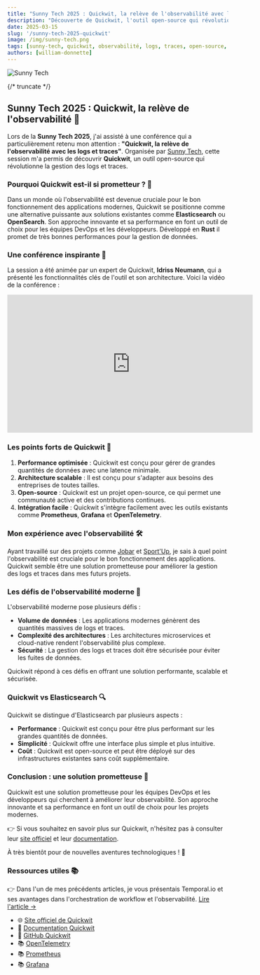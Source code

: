 ```yaml
---
title: "Sunny Tech 2025 : Quickwit, la relève de l'observabilité avec les logs et traces"
description: "Découverte de Quickwit, l'outil open-source qui révolutionne la gestion des logs et traces, lors de la Sunny Tech 2025. Retour d'expérience et analyse des enjeux de l'observabilité moderne."
date: 2025-03-15
slug: '/sunny-tech-2025-quickwit'
image: /img/sunny-tech.png
tags: [sunny-tech, quickwit, observabilité, logs, traces, open-source, cloud, développement]
authors: [william-donnette]
---
```



![Sunny Tech](/img/sunny-tech.png 'Sunny Tech')

<HorizontalDisplay />

{/* truncate */}

## Sunny Tech 2025 : Quickwit, la relève de l'observabilité 🌟

Lors de la **Sunny Tech 2025**, j'ai assisté à une conférence qui a particulièrement retenu mon attention : **"Quickwit, la relève de l'observabilité avec les logs et traces"**. Organisée par [Sunny Tech](https://sunny-tech.io/sessions/cm79n2r2o006znz3mijsfg030/), cette session m'a permis de découvrir **Quickwit**, un outil open-source qui révolutionne la gestion des logs et traces.

### Pourquoi Quickwit est-il si prometteur ? 🤔

Dans un monde où l'observabilité est devenue cruciale pour le bon fonctionnement des applications modernes, Quickwit se positionne comme une alternative puissante aux solutions existantes comme **Elasticsearch** ou **OpenSearch**. Son approche innovante et sa performance en font un outil de choix pour les équipes DevOps et les développeurs. Développé en **Rust** il promet de très bonnes performances pour la gestion de données.

### Une conférence inspirante 🎤

La session a été animée par un expert de Quickwit, **Idriss Neumann**, qui a présenté les fonctionnalités clés de l'outil et son architecture. Voici la vidéo de la conférence :

<iframe
	width="560"
	height="315"
	src="https://www.youtube.com/embed/T1tmOveAgFU"
	title="Quickwit, la relève de l'observabilité avec les logs et traces"
	frameborder="0"
	allow="accelerometer; autoplay; clipboard-write; encrypted-media; gyroscope; picture-in-picture; web-share"
	referrerpolicy="strict-origin-when-cross-origin"
	allowfullscreen
></iframe>

### Les points forts de Quickwit 🚀

1. **Performance optimisée** : Quickwit est conçu pour gérer de grandes quantités de données avec une latence minimale.
2. **Architecture scalable** : Il est conçu pour s'adapter aux besoins des entreprises de toutes tailles.
3. **Open-source** : Quickwit est un projet open-source, ce qui permet une communauté active et des contributions continues.
4. **Intégration facile** : Quickwit s'intègre facilement avec les outils existants comme **Prometheus**, **Grafana** et **OpenTelemetry**.

### Mon expérience avec l'observabilité 🛠️

Ayant travaillé sur des projets comme [Jobar](/docs/projects/jobar) et [Sport'Up](/docs/projects/sportup), je sais à quel point l'observabilité est cruciale pour le bon fonctionnement des applications. Quickwit semble être une solution prometteuse pour améliorer la gestion des logs et traces dans mes futurs projets.

### Les défis de l'observabilité moderne 🚧

L'observabilité moderne pose plusieurs défis :

-   **Volume de données** : Les applications modernes génèrent des quantités massives de logs et traces.
-   **Complexité des architectures** : Les architectures microservices et cloud-native rendent l'observabilité plus complexe.
-   **Sécurité** : La gestion des logs et traces doit être sécurisée pour éviter les fuites de données.

Quickwit répond à ces défis en offrant une solution performante, scalable et sécurisée.

### Quickwit vs Elasticsearch 🔍

Quickwit se distingue d'Elasticsearch par plusieurs aspects :

-   **Performance** : Quickwit est conçu pour être plus performant sur les grandes quantités de données.
-   **Simplicité** : Quickwit offre une interface plus simple et plus intuitive.
-   **Coût** : Quickwit est open-source et peut être déployé sur des infrastructures existantes sans coût supplémentaire.

### Conclusion : une solution prometteuse 🎯

Quickwit est une solution prometteuse pour les équipes DevOps et les développeurs qui cherchent à améliorer leur observabilité. Son approche innovante et sa performance en font un outil de choix pour les projets modernes.

👉 Si vous souhaitez en savoir plus sur Quickwit, n'hésitez pas à consulter leur [site officiel](https://quickwit.io/) et leur [documentation](https://quickwit.io/docs/).

À très bientôt pour de nouvelles aventures technologiques ! 🚀

### Ressources utiles 📚

👉 Dans l'un de mes précédents articles, je vous présentais Temporal.io et ses avantages dans l'orchestration de workflow et l'observabilité. [Lire l'article →](/blog/introduction-temporal)

-   🌐 [Site officiel de Quickwit](https://quickwit.io/)
-   📖 [Documentation Quickwit](https://quickwit.io/docs/)
-   🐙 [GitHub Quickwit](https://github.com/quickwit-oss/quickwit)
-   📚 [OpenTelemetry](https://opentelemetry.io/)
-   📚 [Prometheus](https://prometheus.io/)
-   📚 [Grafana](https://grafana.com/)

<ArialMultiplex />
